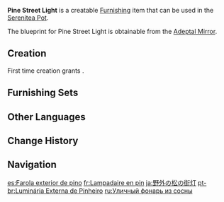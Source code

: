 {{Furnishing Infobox
|id             = 373402
|image          = Item Pine Street Light.png
|category       = Landscape
|subcategory    = Lighting
|quality        = 2
|adeptal_energy = 30
|load           = 85
|reduced_load   = 74
|description    = A street light made of [[Pine Wood]]. Often seen standing on both sides of the road in the countryside around [[Mondstadt]], where they have stood for a long time.<br>Street lights also used to be a common sight in the wild and the mountains, but many were destroyed when monster activity in these areas increased.<br>Thanks to the efforts of the [[Knights of Favonius]], the monster threat has been quelled for the time being, and new street lights have been placed along the roads.
|blueprint      = Adeptal Mirror
|adeptal mirror = 3
|mention        = Knights of Favonius
}}
'''Pine Street Light''' is a creatable [[Furnishing]] item that can be used in the [[Serenitea Pot]].

The blueprint for Pine Street Light is obtainable from the [[Adeptal Mirror]].

==Creation==
First time creation grants {{Item|Trust|24|x=30}}.
{{Recipe
|type = Creation
|time = 12h
|Pine Wood = 4
|sort = Pine Wood
}}

==Furnishing Sets==
{{Craft Usage|type=Furnishing Set}}

==Other Languages==
{{Other Languages
|default_hidden = 1
|en      = Pine Street Light
|zhs     = 野外松木路灯
|zhs_rm  = Yěwài Sōngmù Lùdēng
|zht     = 野外松木路燈
|zht_rm  = Yěwài Sōngmù Lùdēng
|ja      = 野外の松の街灯
|ja_rm   = Yagai no Matsu no Gaitou
|ko      = 야외 소나무 가로등
|es      = Farola exterior de pino
|fr      = Lampadaire en pin
|ru      = Уличный фонарь из сосны
|th      = โคมไฟถนนไม้สนป่า
|th_rm   = 
|vi      = Đèn Đường Ngoại Ô
|de      = Kiefernholz-Straßenlaterne in der Wildnis
|id      = Lampu Jalan Kayu Pinus
|pt      = Luminária Externa de Pinheiro
|tr      = Çam Sokak Lambası
|it      = Lampione in pino
}}

==Change History==
{{Change History|1.5}}

==Navigation==
{{Furnishing Navbox|exterior}}

[[es:Farola exterior de pino]]
[[fr:Lampadaire en pin]]
[[ja:野外の松の街灯]]
[[pt-br:Luminária Externa de Pinheiro]]
[[ru:Уличный фонарь из сосны]]